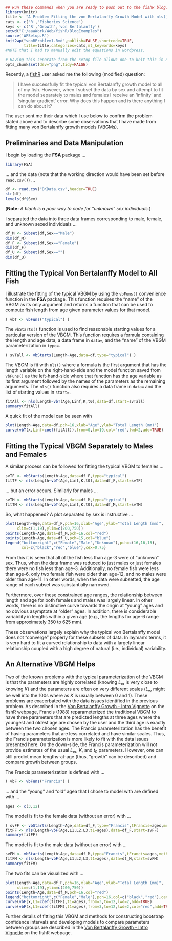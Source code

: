 ```r
## Run these commands when you are ready to push out to the fishR blog.
library(knitr)
title <- "A Problem Fitting the von Bertalanffy Growth Model with nls()"
cats <- c('R','Fisheries Science')
keys <- c('R','Growth','von Bertalanffy')
setwd("C:/aaaWork/Web/fishR/BlogExamples")
source('WPSetup.R')
knit2wp("vonBProblem1.Rmd",publish=FALSE,shortcode=TRUE,
        title=title,categories=cats,mt_keywords=keys)
#NOTE that I had to manually edit the equations in wordpress.
```

```r
# Having this separate from the setup file allows one to knit this in RStudio.
opts_chunk$set(dev="png",tidy=FALSE)
```

Recently, a [fishR](http://fishr.wordpress.com/) user asked me the following (modified) question:

> I have successfully fit the typical von Bertalanffy growth model to all of my fish.  However, when I subset the data by sex and attempt to fit the model separately to males and females I receive an 'infinity' and 'singular gradient' error.  Why does this happen and is there anything I can do about it?

The user sent me their data which I use below to confirm the problem stated above and to describe some observations that I have made from fitting many von Bertalanffy growth models (VBGMs).

## Preliminaries and Data Manipulation ##
I begin by loading the **FSA** package ...

```r
library(FSA)
```

... and the data (note that the working direction would have been set before `read.csv()`) ...

```r
df <- read.csv("BKData.csv",header=TRUE)
str(df)
levels(df$Sex)
```

(**Note:** *A blank is a poor way to code for "unknown" sex individuals.*)

I separated the data into three data frames corresponding to male, female, and unknown sexed individuals ...

```r
df_M <- Subset(df,Sex=="Male")
dim(df_M)
df_F <- Subset(df,Sex=="Female")
dim(df_F)
df_U <- Subset(df,Sex=="")
dim(df_U)
```


## Fitting the Typical Von Bertalanffy Model to All Fish ##

I illustrate the fitting of the typical VBGM by using the `vbFuns()` convenience function in the **FSA** package.  This function requires the "name" of the VBGM as its only argument and returns a function that can be used to compute fish length from age given parameter values for that model.

```r
( vbT <- vbFuns("typical") )
```

The `vbStarts()` function is used to find reasonable starting values for a particular version of the VBGM.  This function requires a formula containing the length and age data, a data frame in `data=`, and the "name" of the VBGM parameterization in `type=`.

```r
( svTall <- vbStarts(Length~Age,data=df,type="typical") )
```

The VBGM is fit with `nls()` where a formula is the first argument that has the length variable on the right-hand-side and the model function saved from `vbFuns()` as the left-hand-side where that function has the age variable as its first argument followed by the names of the parameters as the remaining arguments.  The `nls()` function also requires a data frame in `data=` and the list of starting values in `start=`.

```r
fitAll <- nls(Length~vbT(Age,Linf,K,t0),data=df,start=svTall)
summary(fitAll)
```

A quick fit of the model can be seen with
```r
plot(Length~Age,data=df,pch=16,xlab="Age",ylab="Total Length (mm)")
curve(vbT(x,Linf=coef(fitAll)),from=0,to=19,col="red",lwd=2,add=TRUE)
```

## Fitting the Typical VBGM Separately to Males and Females ##

A similar process can be followed for fitting the typical VBGM to females ...

```r
svTF <- vbStarts(Length~Age,data=df_F,type="typical")
fitTF <- nls(Length~vbT(Age,Linf,K,t0),data=df_F,start=svTF)
```

... but an error occurs.  Similarly for males ...

```r
svTM <- vbStarts(Length~Age,data=df_M,type="typical")
fitTM <- nls(Length~vbT(Age,Linf,K,t0),data=df_M,start=svTM)
```

So, what happened?  A plot separated by sex is instructive ...

```r
plot(Length~Age,data=df_F,pch=16,xlab="Age",ylab="Total Length (mm)",
     xlim=c(1,19),ylim=c(200,750))
points(Length~Age,data=df_M,pch=16,col="red")
points(Length~Age,data=df_U,pch=15,col="blue")
legend("bottomright",c("Female","Male","Unknown"),pch=c(16,16,15),
       col=c("black","red","blue"),cex=0.75)
```

From this it is seen that all of the fish less than age-3 were of "unknown" sex.  Thus, when the data frame was reduced to just males or just females there were no fish less than age-3.  Additionally, no female fish were less than age-6, only two female fish were older than age-12, and no males were older than age-11.  In other words, when the data were subsetted, the age range of each subset was substantially narrowed.

Furthermore, over these constrained age ranges, the relationship between length and age for both females and males was largely linear.  In other words, there is no distinctive curve towards the origin at "young" ages and no obvious asymptote at "older" ages.  In addition, there is considerable variability in lengths within a given age (e.g., the lengths for age-6 range from approximately 350 to 625 mm).

These observations largely explain why the typical von Bertalanffy model does not "converge" properly for these subsets of data.  In layman's terms, it is very hard to fit a curved relationship to data with a largely linear relationship coupled with a high degree of natural (i.e., individual) variability.


## An Alternative VBGM Helps ##

Two of the known problems with the typical parameterization of the VBGM is that the parameters are highly correlated (knowing $L_{\infty}$ is very close to knowing $K$) and the parameters are often on very different scales ($L_{\infty}$ might be well into the 100s where as $K$ is usually between 0 and 1).  These problems are exacerbated with the data issues identified in the previous problem.  As described in the [Von Bertalanffy Growth - Intro Vignette](http://fishr.wordpress.com/vignettes/) on the fishR webpage, Francis (1988) reparameterized the traditional VBGM to have three parameters that are predicted lengths at three ages where the youngest and oldest age are chosen by the user and the third age is exactly between the two chosen ages.  The Francis parameterization has the benefit of having parameters that are less correlated and have similar scales.  Thus, the Francis parameterization is more likely to fit with the data issues presented here.  On the down-side, the Francis parameterization will not provide estimates of the usual $L_{\infty}$, $K$, and $t_{0}$ parameters.  However, one can still predict mean lengths-at-age (thus, "growth" can be described) and compare growth between groups.

The Francis parameterization is defined with ...

```r
( vbF <- vbFuns("Francis") )
```

... and the "young" and "old" agea that I chose to model with are defined with ...

```r
ages <- c(3,12)
```

The model is fit to the female data (without an error) with ...

```r
( svFF <- vbStarts(Length~Age,data=df_F,type="Francis",tFrancis=ages,methEV="poly") )
fitFF <- nls(Length~vbF(Age,L1,L2,L3,t1=ages),data=df_F,start=svFF)
summary(fitFF)
```

The model is fit to the male data (without an error) with ...

```r
svFM <- vbStarts(Length~Age,data=df_M,type="Francis",tFrancis=ages,methEV="poly")
fitFM <- nls(Length~vbF(Age,L1,L2,L3,t1=ages),data=df_M,start=svFM)
summary(fitFM)
```

The two fits can be visualized with ...

```r
plot(Length~Age,data=df_F,pch=16,xlab="Age",ylab="Total Length (mm)",
     xlim=c(1,19),ylim=c(200,750))
points(Length~Age,data=df_M,pch=16,col="red")
legend("bottomright",c("Female","Male"),pch=16,col=c("black","red"),cex=0.75)
curve(vbF(x,L1=coef(fitFF),t1=ages),from=3,to=12,lwd=2,add=TRUE)
curve(vbF(x,L1=coef(fitFM),t1=ages),from=3,to=12,lwd=2,col="red",add=TRUE)
```

Further details of fitting this VBGM and methods for constructing bootstrap confidence intervals and developing models to compare parameters between groups are described in the [Von Bertalanffy Growth - Intro Vignette](http://fishr.wordpress.com/vignettes/) on the fishR webpage.